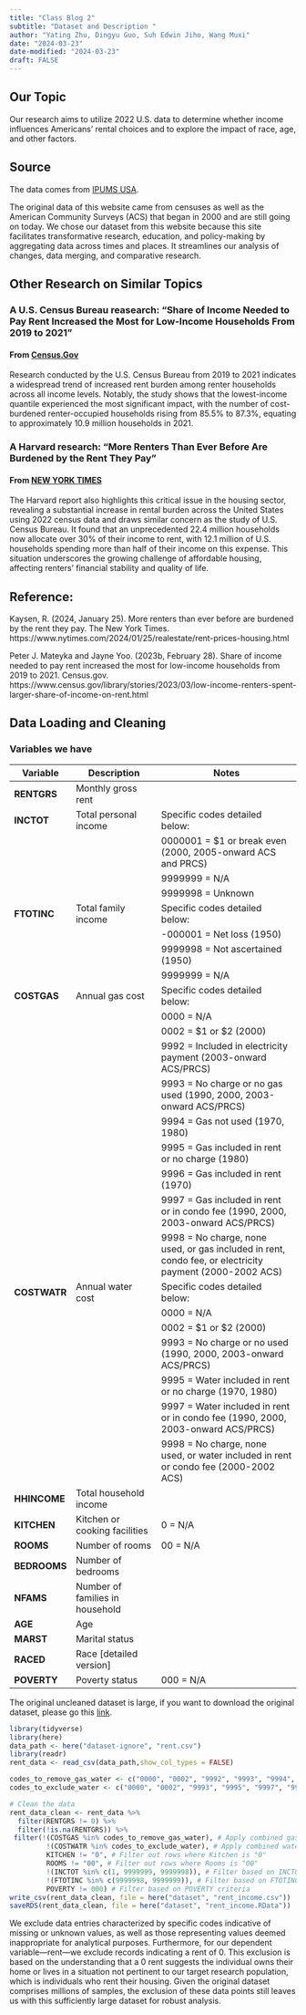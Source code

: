 ```yaml
---
title: "Class Blog 2"
subtitle: "Dataset and Description "
author: "Yating Zhu, Dingyu Guo, Suh Edwin Jiho, Wang Muxi"
date: "2024-03-23"
date-modified: "2024-03-23"
draft: FALSE
---
```


## Our Topic

Our research aims to utilize 2022 U.S. data to determine whether income influences Americans' rental choices and to explore the impact of race, age, and other factors.

## Source

The data comes from [IPUMS USA](https://usa.ipums.org/usa/index.shtml).

The original data of this website came from censuses as well as the American Community Surveys (ACS) that began in 2000 and are still going on today. We chose our dataset from this website because this site facilitates transformative research, education, and policy-making by aggregating data across times and places. It streamlines our analysis of changes, data merging, and comparative research.

## Other Research on Similar Topics
### A U.S. Census Bureau reasearch: "Share of Income Needed to Pay Rent Increased the Most for Low-Income Households From 2019 to 2021"

#### From [Census.Gov](https://www.census.gov/library/stories/2023/03/low-income-renters-spent-larger-share-of-income-on-rent.html)

Research conducted by the U.S. Census Bureau from 2019 to 2021 indicates a widespread trend of increased rent burden among renter households across all income levels. Notably, the study shows that the lowest-income quantile experienced the most significant impact, with the number of cost-burdened renter-occupied households rising from 85.5% to 87.3%, equating to approximately 10.9 million households in 2021.

### A Harvard research: "More Renters Than Ever Before Are Burdened by the Rent They Pay"

#### From [NEW YORK TIMES](https://www.nytimes.com/2024/01/25/realestate/rent-prices-housing.html#)

The Harvard report also highlights this critical issue in the housing sector, revealing a substantial increase in rental burden across the United States using 2022 census data and draws similar concern as the study of U.S. Census Bureau. It found that an unprecedented 22.4 million households now allocate over 30% of their income to rent, with 12.1 million of U.S. households spending more than half of their income on this expense. This situation underscores the growing challenge of affordable housing, affecting renters' financial stability and quality of life.

## Reference:
Kaysen, R. (2024, January 25). More renters than ever before are burdened by the rent they pay. The New York Times. https://www.nytimes.com/2024/01/25/realestate/rent-prices-housing.html

Peter J. Mateyka and Jayne Yoo. (2023b, February 28). Share of income needed to pay rent increased the most for low-income households from 2019 to 2021. Census.gov. https://www.census.gov/library/stories/2023/03/low-income-renters-spent-larger-share-of-income-on-rent.html 

## Data Loading and Cleaning
### Variables we have
| Variable  | Description                   | Notes                                                |
|-----------|-------------------------------|------------------------------------------------------|
| **RENTGRS**   | Monthly gross rent            |                                                      |
| **INCTOT**    | Total personal income         | Specific codes detailed below:                       |
|           |                               | 0000001 = $1 or break even (2000, 2005-onward ACS and PRCS) |
|           |                               | 9999999 = N/A                                         |
|           |                               | 9999998 = Unknown                                     |
| **FTOTINC**   | Total family income           | Specific codes detailed below:                       |
|           |                               | -000001 = Net loss (1950)                            |
|           |                               | 9999998 = Not ascertained (1950)                      |
|           |                               | 9999999 = N/A                                         |
| **COSTGAS**   | Annual gas cost               | Specific codes detailed below:                       |
|           |                               | 0000 = N/A                                            |
|           |                               | 0002 = $1 or $2 (2000)                                |
|           |                               | 9992 = Included in electricity payment (2003-onward ACS/PRCS) |
|           |                               | 9993 = No charge or no gas used (1990, 2000, 2003-onward ACS/PRCS) |
|           |                               | 9994 = Gas not used (1970, 1980)                      |
|           |                               | 9995 = Gas included in rent or no charge (1980)       |
|           |                               | 9996 = Gas included in rent (1970)                    |
|           |                               | 9997 = Gas included in rent or in condo fee (1990, 2000, 2003-onward ACS/PRCS) |
|           |                               | 9998 = No charge, none used, or gas included in rent, condo fee, or electricity payment (2000-2002 ACS) |
| **COSTWATR**  | Annual water cost             | Specific codes detailed below:                       |
|           |                               | 0000 = N/A                                           |
|           |                               | 0002 = $1 or $2 (2000)                               |
|           |                               | 9993 = No charge or no used (1990, 2000, 2003-onward ACS/PRCS) |
|           |                               | 9995 = Water included in rent or no charge (1970, 1980) |
|           |                               | 9997 = Water included in rent or in condo fee (1990, 2000, 2003-onward ACS/PRCS) |
|           |                               | 9998 = No charge, none used, or water included in rent or condo fee (2000-2002 ACS) |
| **HHINCOME**  | Total household income        |                                                      |
| **KITCHEN**   | Kitchen or cooking facilities | 0 = N/A                                               |
| **ROOMS**     | Number of rooms               | 00 = N/A                                              |
| **BEDROOMS**  | Number of bedrooms            |                                                      |
| **NFAMS**     | Number of families in household|                                                     |
| **AGE**       | Age                           |                                                      |
| **MARST**     | Marital status                |                                                      |
| **RACED**     | Race [detailed version]       |                                                      |
| **POVERTY**   | Poverty status                | 000 = N/A                                            |
The original uncleaned dataset is large, if you want to download the original dataset, please go this [link](https://drive.google.com/file/d/1HpxqRRIalJV40J96IOzvNZ8NXXeMzLMx/view?usp=sharing).
```r
library(tidyverse)
library(here)
data_path <- here("dataset-ignore", "rent.csv")
library(readr)
rent_data <- read_csv(data_path,show_col_types = FALSE)

codes_to_remove_gas_water <- c("0000", "0002", "9992", "9993", "9994", "9995", "9996", "9997", "9998")
codes_to_exclude_water <- c("0000", "0002", "9993", "9995", "9997", "9998")

# Clean the data
rent_data_clean <- rent_data %>%
  filter(RENTGRS != 0) %>%
  filter(!is.na(RENTGRS)) %>%
 filter(!(COSTGAS %in% codes_to_remove_gas_water), # Apply combined gas filtering
         !(COSTWATR %in% codes_to_exclude_water), # Apply combined water filtering
         KITCHEN != "0", # Filter out rows where Kitchen is "0"
         ROOMS != "00", # Filter out rows where Rooms is "00"
         !(INCTOT %in% c(1, 9999999, 9999998)), # Filter based on INCTOT criteria
         !(FTOTINC %in% c(9999998, 9999999)), # Filter based on FTOTINC criteria
         POVERTY != 000) # Filter based on POVERTY criteria
write_csv(rent_data_clean, file = here("dataset", "rent_income.csv"))
saveRDS(rent_data_clean, file = here("dataset", "rent_income.RData"))
```

We exclude data entries characterized by specific codes indicative of missing or unknown values, as well as those representing values deemed inappropriate for analytical purposes.  Furthermore, for our dependent variable—rent—we exclude records indicating a rent of 0. This exclusion is based on the understanding that a 0 rent suggests the individual owns their home or lives in a situation not pertinent to our target research population, which is individuals who rent their housing. Given the original dataset comprises millions of samples, the exclusion of these data points still leaves us with this sufficiently large dataset for robust analysis.


